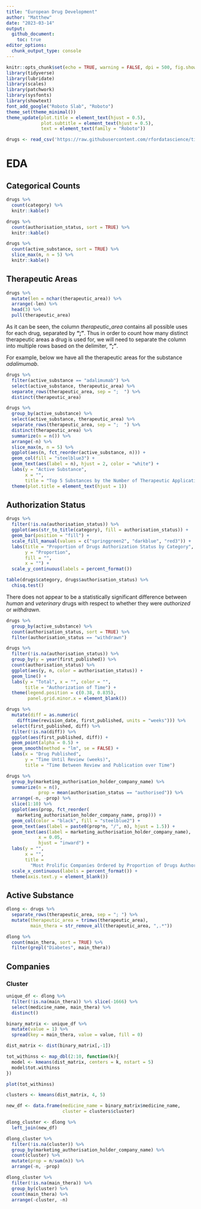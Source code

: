 ```yaml
---
title: "European Drug Development"
author: "Matthew"
date: "2023-03-14"
output: 
  github_document:
    toc: true
editor_options: 
  chunk_output_type: console
---
```


```r
knitr::opts_chunk$set(echo = TRUE, warning = FALSE, dpi = 500, fig.showtext = TRUE)
library(tidyverse)
library(lubridate)
library(scales)
library(patchwork)
library(sysfonts)
library(showtext)
font_add_google("Roboto Slab", "Roboto")
theme_set(theme_minimal())
theme_update(plot.title = element_text(hjust = 0.5),
             plot.subtitle = element_text(hjust = 0.5),
             text = element_text(family = "Roboto"))
```

```r
drugs <- read_csv('https://raw.githubusercontent.com/rfordatascience/tidytuesday/master/data/2023/2023-03-14/drugs.csv')
```

# EDA

## Categorical Counts

```r
drugs %>% 
  count(category) %>% 
  knitr::kable()

drugs %>% 
  count(authorisation_status, sort = TRUE) %>% 
  knitr::kable()

drugs %>% 
  count(active_substance, sort = TRUE) %>% 
  slice_max(n, n = 5) %>% 
  knitr::kable()
```

## Therapeutic Areas

```r
drugs %>% 
  mutate(len = nchar(therapeutic_area)) %>% 
  arrange(-len) %>% 
  head(3) %>% 
  pull(therapeutic_area)
```

As it can be seen, the column *therapeutic_area* contains all possible uses for each drug, separated by **";"**. Thus in order to count how many distinct therapeutic areas a drug is used for, we will need to separate the column into multiple rows based on the delimiter, **";"**.

For example, below we have all the therapeutic areas for the substance *adalimumab*.

```r
drugs %>% 
  filter(active_substance == "adalimumab") %>% 
  select(active_substance, therapeutic_area) %>% 
  separate_rows(therapeutic_area, sep = ";  ") %>% 
  distinct(therapeutic_area)
```

```r
drugs %>% 
  group_by(active_substance) %>% 
  select(active_substance, therapeutic_area) %>% 
  separate_rows(therapeutic_area, sep = ";  ") %>% 
  distinct(therapeutic_area) %>% 
  summarize(n = n()) %>% 
  arrange(-n) %>% 
  slice_max(n, n = 5) %>% 
  ggplot(aes(n, fct_reorder(active_substance, n))) +
  geom_col(fill = "steelblue3") +
  geom_text(aes(label = n), hjust = 2, color = "white") +
  labs(y = "Active Substance",
       x = "",
       title = "Top 5 Substances by the Number of Therapeutic Applications") +
  theme(plot.title = element_text(hjust = 1))
```

## Authorization Status

```r
drugs %>% 
  filter(!is.na(authorisation_status)) %>% 
  ggplot(aes(str_to_title(category), fill = authorisation_status)) +
  geom_bar(position = "fill") +
  scale_fill_manual(values = c("springgreen2", "darkblue", "red3")) +
  labs(title = "Proportion of Drugs Authorization Status by Category",
       y = "Proportion",
       fill = "",
       x = "") +
  scale_y_continuous(labels = percent_format())

table(drugs$category, drugs$authorisation_status) %>% 
  chisq.test()
```

There does not appear to be a statistically significant difference between *human* and *veterinary* drugs with respect to whether they were *authorized* or *withdrawn*.

```r
drugs %>% 
  group_by(active_substance) %>% 
  count(authorisation_status, sort = TRUE) %>% 
  filter(authorisation_status == "withdrawn")
```

```r
drugs %>% 
  filter(!is.na(authorisation_status)) %>% 
  group_by(y = year(first_published)) %>% 
  count(authorisation_status) %>% 
  ggplot(aes(y, n, color = authorisation_status)) +
  geom_line() +
  labs(y = "Total", x = "", color = "",
       title = "Authorization of Time") +
  theme(legend.position = c(0.38, 0.835),
        panel.grid.minor.x = element_blank())

drugs %>% 
  mutate(diff = as.numeric(
    difftime(revision_date, first_published, units = "weeks"))) %>% 
  select(first_published, diff) %>% 
  filter(!is.na(diff)) %>% 
  ggplot(aes(first_published, diff)) +
  geom_point(alpha = 0.5) +
  geom_smooth(method = "lm", se = FALSE) +
  labs(x = "Drug Published", 
       y = "Time Until Review (weeks)",
       title = "Time Between Review and Publication over Time")
```

```r
drugs %>% 
  group_by(marketing_authorisation_holder_company_name) %>% 
  summarize(n = n(),
            prop = mean(authorisation_status == "authorised")) %>% 
  arrange(-n, -prop) %>% 
  slice(1:10) %>% 
  ggplot(aes(prop, fct_reorder(
    marketing_authorisation_holder_company_name, prop))) +
  geom_col(color = "black", fill = "steelblue2") +
  geom_text(aes(label = paste0(prop*n, "/", n), hjust = 1.5)) +
  geom_text(aes(label = marketing_authorisation_holder_company_name),
            x = 0.05, 
            hjust = "inward") +
  labs(y = "",
       x = "",
       title = 
         "Most Prolific Companies Ordered by Proportion of Drugs Authorized") +
  scale_x_continuous(labels = percent_format()) +
  theme(axis.text.y = element_blank())
```

## Active Substance

```r
dlong <- drugs %>% 
  separate_rows(therapeutic_area, sep = "; ") %>% 
  mutate(therapeutic_area = trimws(therapeutic_area),
         main_thera = str_remove_all(therapeutic_area, ",.*"))
```

```r
dlong %>% 
  count(main_thera, sort = TRUE) %>% 
  filter(grepl("Diabetes", main_thera))
```

## Companies

### Cluster

```r
unique_df <- dlong %>%
  filter(!is.na(main_thera)) %>% slice(-1666) %>% 
  select(medicine_name, main_thera) %>% 
  distinct()

binary_matrix <- unique_df %>% 
  mutate(value = 1) %>%
  spread(key = main_thera, value = value, fill = 0)
```

```r
dist_matrix <- dist(binary_matrix[,-1])

tot_withinss <- map_dbl(2:10, function(k){
  model <- kmeans(dist_matrix, centers = k, nstart = 5)
  model$tot.withinss
})

plot(tot_withinss)
```

```r
clusters <- kmeans(dist_matrix, 4, 5)

new_df <- data.frame(medicine_name = binary_matrix$medicine_name,
                     cluster = clusters$cluster)

dlong_cluster <- dlong %>% 
  left_join(new_df)
```

```r
dlong_cluster %>% 
  filter(!is.na(cluster)) %>% 
  group_by(marketing_authorisation_holder_company_name) %>% 
  count(cluster) %>% 
  mutate(prop = n/sum(n)) %>% 
  arrange(-n, -prop)

dlong_cluster %>% 
  filter(!is.na(main_thera)) %>% 
  group_by(cluster) %>% 
  count(main_thera) %>% 
  arrange(-cluster, -n)
```
